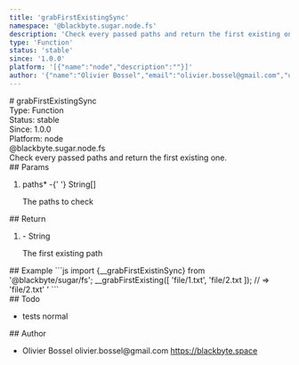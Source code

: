```yaml
---
title: 'grabFirstExistingSync'
namespace: '@blackbyte.sugar.node.fs'
description: 'Check every passed paths and return the first existing one.'
type: 'Function'
status: 'stable'
since: '1.0.0'
platform: '[{"name":"node","description":""}]'
author: '{"name":"Olivier Bossel","email":"olivier.bossel@gmail.com","url":"https://blackbyte.space"}'
---
```


<div class="docmap-mdx">
  # grabFirstExistingSync
  <div class="_metas">
    <div class="_type">
      <span class="_type-label">Type:</span>
      <span class="_type-value">Function</span>
    </div>
    <div class="_status">
      <span class="_status-label">Status:</span>
      <span class="_status-value -stable">stable</span>
    </div>
    <div class="_since">
      <span class="_since-label">Since:</span>
      <span class="_since-value">1.0.0</span>
    </div>
    <div class="_platform">
      <span class="_platform-label">Platform:</span>
      <span class="_platform-value -node">node</span>
    </div>
  </div>
  <div class="_namespace">@blackbyte.sugar.node.fs</div>
  <div class="_description typo-lead typo-format">
    Check every passed paths and return the first existing one.
  </div>
  <div class="_params">
    ## Params
    <ol class="_list">
      <li class="_item">
        <span class="_name">
          paths<span class="_required">*</span>
        </span>
        <span class="_default">-</span>{' '}
        <span class="_type">String&lsqb;&rsqb;</span>
        <p class="_description">The paths to check</p>
      </li>
    </ol>
  </div>
  <div class="_return">
    ## Return
    <ol class="_list">
      <li class="_item">
        <span class="_default">-</span>
        <span class="_type">String</span>
        <p class="_description">The first existing path</p>
      </li>
    </ol>
  </div>
  <div class="_examples">
    ## Example ```js import {__grabFirstExistinSync} from '@blackbyte/sugar/fs';
    __grabFirstExisting([ 'file/1.txt', 'file/2.txt ]); // => 'file/2.txt' ' ```
  </div>
  <div class="_todo">
    ## Todo
    <ul class="_list">
      <li class="_item">
        <span class="_description">tests</span>
        <span class="_priority -normal">normal</span>
      </li>
    </ul>
  </div>
  <div class="_author">
    ## Author
    <ul class="_list">
      <li class="_item">
        <span class="_name">Olivier Bossel</span>
        <span class="_email">olivier.bossel@gmail.com</span>
        <a href="https://blackbyte.space" target="_blank" class="_url">
          https://blackbyte.space
        </a>
      </li>
    </ul>
  </div>
</div>
